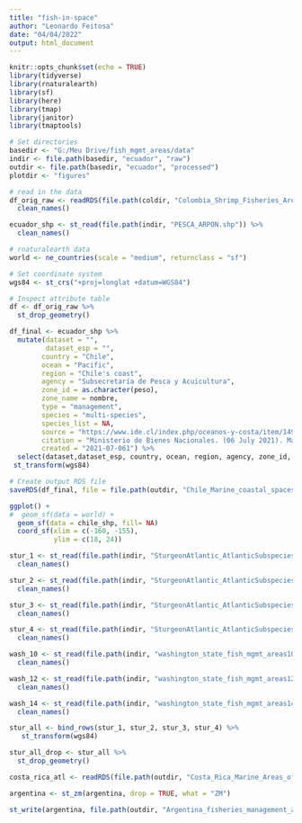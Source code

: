 ```yaml
---
title: "fish-in-space"
author: "Leonardo Feitosa"
date: "04/04/2022"
output: html_document
---
```


```r
knitr::opts_chunk$set(echo = TRUE)
library(tidyverse)
library(rnaturalearth)
library(sf)
library(here)
library(tmap)
library(janitor)
library(tmaptools)
```

```r
# Set directories
basedir <- "G:/Meu Drive/fish_mgmt_areas/data"
indir <- file.path(basedir, "ecuador", "raw")
outdir <- file.path(basedir, "ecuador", "processed")
plotdir <- "figures"
```


```r
# read in the data
df_orig_raw <- readRDS(file.path(coldir, "Colombia_Shrimp_Fisheries_Areas.Rds")) %>% 
  clean_names()

ecuador_shp <- st_read(file.path(indir, "PESCA_ARPON.shp")) %>% 
  clean_names()

# rnaturalearth data
world <- ne_countries(scale = "medium", returnclass = "sf")
```

```r
# Set coordinate system
wgs84 <- st_crs("+proj=longlat +datum=WGS84")
```

```r
# Inspect attribute table
df <- df_orig_raw %>% 
  st_drop_geometry() 
```

```r
df_final <- ecuador_shp %>%   
  mutate(dataset = "",
         dataset_esp = "",
        country = "Chile",
        ocean = "Pacific",
        region = "Chile's coast",
        agency = "Subsecretaría de Pesca y Acuicultura",
        zone_id = as.character(peso),
        zone_name = nombre,
        type = "management",
        species = "multi-species",
        species_list = NA,
        source = "https://www.ide.cl/index.php/oceanos-y-costa/item/1492-espacios-costeros-marinos-para-pueblos-originarios-ecmpo",
        citation = "Ministerio de Bienes Nacionales. (06 July 2021). Marine coastal spaces for native peoples. https://www.ide.cl/. Retrieved 28 July 2022: https://www.ide.cl/index.php/oceanos-y-costa/item/1492-espacios-costeros-marinos-para-pueblos-originarios-ecmpo",
        created = "2021-07-061") %>% 
  select(dataset,dataset_esp, country, ocean, region, agency, zone_id, zone_name, type, species, species_list, source, citation, created) %>% 
 st_transform(wgs84)
```

```r
# Create output RDS file
saveRDS(df_final, file = file.path(outdir, "Chile_Marine_coastal_spaces_for_native_peoples.Rds"))
```

```r
ggplot() +
#  geom_sf(data = world) +
  geom_sf(data = chile_shp, fill= NA) 
  coord_sf(xlim = c(-160, -155),
           ylim = c(18, 24)) 
```

```r
stur_1 <- st_read(file.path(indir, "SturgeonAtlantic_AtlanticSubspecies_SouthAtlanticDPS_20170817.shp")) %>% 
  clean_names()   

stur_2 <- st_read(file.path(indir, "SturgeonAtlantic_AtlanticSubspecies_NewYorkBightDPS_20170817.shp")) %>% 
  clean_names()  

stur_3 <- st_read(file.path(indir, "SturgeonAtlantic_AtlanticSubspecies_GulfofMaineDPS_20170817.shp")) %>% 
  clean_names()  

stur_4 <- st_read(file.path(indir, "SturgeonAtlantic_AtlanticSubspecies_CarolinaDPS_20170817.shp")) %>% 
  clean_names()  

wash_10 <- st_read(file.path(indir, "washington_state_fish_mgmt_areas10.shp")) %>% 
  clean_names()  

wash_12 <- st_read(file.path(indir, "washington_state_fish_mgmt_areas12.shp")) %>% 
  clean_names() 

wash_14 <- st_read(file.path(indir, "washington_state_fish_mgmt_areas14.shp")) %>% 
  clean_names()  

stur_all <- bind_rows(stur_1, stur_2, stur_3, stur_4) %>% 
   st_transform(wgs84)

stur_all_drop <- stur_all %>% 
  st_drop_geometry()
```


```r
costa_rica_atl <- readRDS(file.path(outdir, "Costa_Rica_Marine_Areas_of_Responsible_Fishing_Pacific.Rds"))

argentina <- st_zm(argentina, drop = TRUE, what = "ZM")

st_write(argentina, file.path(outdir, "Argentina_fisheries_management_areas.shp"))
```

